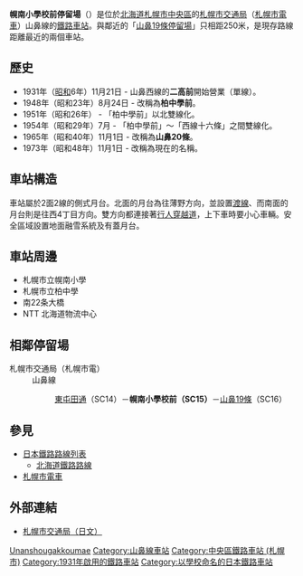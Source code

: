 {{noteTA
|1=zh-tw:行人穿越道;zh-hk:行人過路處;
}}
{{日本車站資訊
|公司色 = green
|文字色 = 
|站名 = 幌南小學校前停留場
|圖片 = Sapporo_Street_Car_Konan_Shogakko-mae_Station.jpg
|pxl = 240px
|圖片說明 = 幌南小學校前停留場（攝於2009年9月）
|日文原名 = 幌南小学校前
|平假名 = こうなんしょうがっこうまえ
|羅馬拼音 = Kōnan Shōgakkō-mae
|副站名 = 
|前一站 = SC14 [[東屯田通停留場|東屯田通]]
|前一站距離 = 0.41
|後一站距離 = 0.26
|後一站 = [[山鼻19條停留場|山鼻19條]] SC16
|電報略號 = 
|車站編號 = {{車站編號c|red|SC15}}
|停站路線數 = 1
|所屬公司 = [[札幌市交通局|札幌市交通局]]
|所屬路線 = 山鼻線
|距離 = 1.02
|起點站 = [[中央圖書館前停留場|中央圖書館前]]
|所在地 = [[北海道|北海道]][[札幌市|札幌市]][[中央區_(札幌市)|中央區]]南21條西7丁目
|車站構造 = 地面車站
|月台配置 = 2面2線
|啟用年月日 = 1931年11月21日
|廢站年月日 = 
|乘客人數 = 
|上下車人次 = 
|統計年度 = 
|轉車 = 
|備註 = 以整個系統計算，由[[西4丁目停留場|西4丁目]]起的總距離是5.61公里
|全寬備註 = 
}}

'''幌南小學校前停留場'''（{{jpn|j=幌南小学校前停留場|hg=こうなんしょうがっこうまえていりゅうじょう|rm=Kōnan-shōgakkō-mae teiryūjō|f=y}}）是位於[[北海道|北海道]][[札幌市|札幌市]][[中央區_(札幌市)|中央區]]的[[札幌市交通局|札幌市交通局]]（[[札幌市電車|札幌市電車]]）山鼻線的[[鐵路車站|鐵路車站]]。與鄰近的「[[山鼻19條停留場|山鼻19條停留場]]」只相距250米，是現存路線距離最近的兩個車站。

== 歷史 ==
* 1931年（[[昭和|昭和]]6年）11月21日 - 山鼻西線的'''二高前'''開始營業（單線）。
* 1948年（昭和23年）8月24日 - 改稱為'''柏中學前'''。
* 1951年（昭和26年） - 「柏中學前」以北雙線化。
* 1954年（昭和29年）7月 - 「柏中學前」～「西線十六條」之間雙線化。
* 1965年（昭和40年）11月1日 - 改稱為'''山鼻20條'''。
* 1973年（昭和48年）11月1日 - 改稱為現在的名稱。

== 車站構造 ==
車站屬於2面2線的側式月台。北面的月台為往薄野方向，並設置[[渡線|渡線]]、而南面的月台則是往西4丁目方向。雙方向都連接著[[行人穿越道|行人穿越道]]，上下車時要小心車輛。安全區域設置地面融雪系統及有蓋月台。

== 車站周邊 ==
* 札幌市立幌南小學
* 札幌市立柏中學
* 南22条大橋
* NTT 北海道物流中心

== 相鄰停留場 ==
; 札幌市交通局（札幌市電）
: 山鼻線
:: [[東屯田通停留場|東屯田通]]（SC14）－'''幌南小學校前（SC15）'''－[[山鼻19條停留場|山鼻19條]]（SC16）

== 參見 ==
* [[日本鐵路路線列表|日本鐵路路線列表]]
** [[北海道鐵路路線|北海道鐵路路線]]
* [[札幌市電車|札幌市電車]]

== 外部連結 ==
* [https://web.archive.org/web/20100330140900/http://www.city.sapporo.jp/st/shiden-timetable/shiden-route-map.html 札幌市交通局（日文）]

{{札幌市電}}


{{DEFAULTSORT:Konan Shogakko-mae}}
[[Category:日本鐵路車站_Ko|Unanshougakkoumae]]
[[Category:山鼻線車站|Category:山鼻線車站]]
[[Category:中央區鐵路車站_(札幌市)|Category:中央區鐵路車站 (札幌市)]]
[[Category:1931年啟用的鐵路車站|Category:1931年啟用的鐵路車站]]
[[Category:以學校命名的日本鐵路車站|Category:以學校命名的日本鐵路車站]]